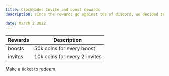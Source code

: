 ```yaml
---
title: ClockNodes Invite and boost rewards
description: since the rewards go against tos of discord, we decided to move them on our website hopefully we wont get termed.

date: March 2 2022
---
```




| Rewards | Description                                                               |
| ------ | ------------------------------------------------------------------------- |
| boosts   | 50k coins for every boost |
| invites |   10k coins for every 2 invites  |

Make a ticket to redeem.
